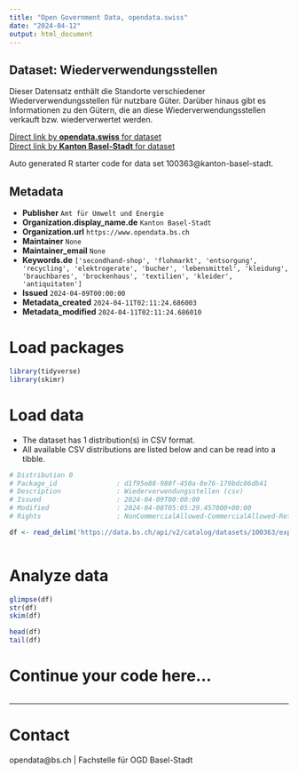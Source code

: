 ```yaml
---
title: "Open Government Data, opendata.swiss"
date: "2024-04-12"
output: html_document
---
```


## Dataset: Wiederverwendungsstellen

Dieser
Datensatz enthält die Standorte verschiedener Wiederverwendungsstellen für
nutzbare Güter. Darüber hinaus gibt es Informationen zu den Gütern, die an diese Wiederverwendungsstellen verkauft bzw. wiederverwertet werden.

[Direct link by **opendata.swiss** for dataset](https://opendata.swiss/de/dataset/wiederverwendungsstellen)<br>
[Direct link by **Kanton Basel-Stadt** for dataset](https://data.bs.ch/explore/dataset/100363/)

Auto generated R starter code for data set 100363@kanton-basel-stadt.

## Metadata

- **Publisher** `Amt für Umwelt und Energie`
- **Organization.display_name.de** `Kanton Basel-Stadt`
- **Organization.url** `https://www.opendata.bs.ch`
- **Maintainer** `None`
- **Maintainer_email** `None`
- **Keywords.de** `['secondhand-shop', 'flohmarkt', 'entsorgung', 'recycling', 'elektrogerate', 'bucher', 'lebensmittel', 'kleidung', 'brauchbares', 'brockenhaus', 'textilien', 'kleider', 'antiquitaten']`
- **Issued** `2024-04-09T00:00:00`
- **Metadata_created** `2024-04-11T02:11:24.686003`
- **Metadata_modified** `2024-04-11T02:11:24.686010`


# Load packages

```r

library(tidyverse)
library(skimr)

```

# Load data

-   The dataset has 1 distribution(s) in CSV format.
-   All available CSV distributions are listed below and can be read into a tibble.

```r

# Distribution 0
# Package_id               : d1f95e88-980f-450a-8e76-179bdc06db41
# Description              : Wiederverwendungsstellen (csv)
# Issued                   : 2024-04-09T00:00:00
# Modified                 : 2024-04-08T05:05:29.457000+00:00
# Rights                   : NonCommercialAllowed-CommercialAllowed-ReferenceRequired

df <- read_delim('https://data.bs.ch/api/v2/catalog/datasets/100363/exports/csv')



```

# Analyze data

```r

glimpse(df)
str(df)
skim(df)

head(df)
tail(df)

```

# Continue your code here...

```r

```

------------------------------------------------------------------------

# Contact

opendata@bs.ch | Fachstelle für OGD Basel-Stadt
